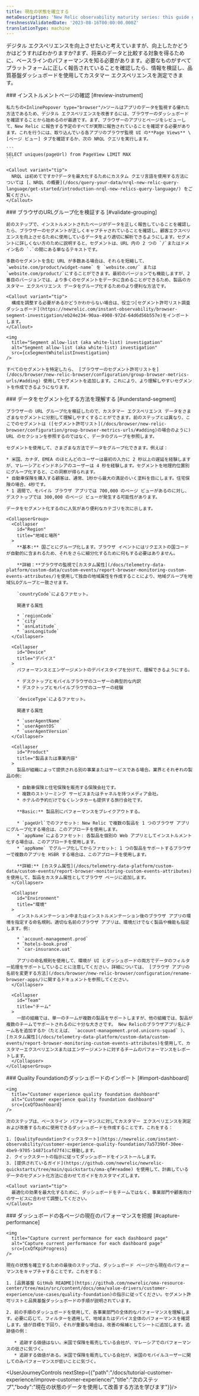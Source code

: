 ```yaml
---
title: 現在の状態を確立する
metaDescription: 'New Relic observability maturity series: this guide gives you a quality foundation for optimizing your web application''s performance to improve your customer experience.'
freshnessValidatedDate: '2023-08-16T00:00:00.000Z'
translationType: machine
---
```





デジタル エクスペリエンスを向上させたいと考えていますが、向上したかどうかはどうすればわかりますか?まず、将来のデータと比較する対象を得るために、ベースラインのパフォーマンスを知る必要があります。必要なものがすべてプラットフォームに正しく報告されていることを確認したら、情報を検証し、品質基盤ダッシュボードを使用してカスタマー エクスペリエンスを測定できます。

<Steps>
  <Step>
    ### インストルメントページの確認 [#review-instrument]

    私たちの<InlinePopover type="browser"/>ツールはアプリのデータを監視する優れた方法であるため、デジタル エクスペリエンスを改善するには、ブラウザーのダッシュボードを確認することから始めるのが最適です。まず、ブラウザーのアプリとページをレビューして、New Relic に報告する予定のすべてが実際に報告されていることを確認する必要があります。これを行うには、取り込んでいる各アプリのブラウザ監視 UI の**Page Views** \[ページ ビュー] タブを確認するか、次の NRQL クエリを実行します。

    ```
    SELECT uniques(pageUrl) from PageView LIMIT MAX 
    ```

    <Callout variant="tip">
      NRQL は初めてですか?データを最大化するためにカスタム クエリ言語を使用する方法については [、NRQL の概要](/docs/query-your-data/nrql-new-relic-query-language/get-started/introduction-nrql-new-relics-query-language/) をご覧ください。
    </Callout>
  </Step>

  <Step>
    ### ブラウザのURLグループ化を検証する [#validate-grouping]

    前のステップで、インストルメントされたページがデータを正しく報告していることを確認したら、ブラウザーのセグメントが正しくキャプチャされていることを確認し、顧客エクスペリエンスを向上させるために使用しているデータをより適切に解析できるようにします。セグメントに詳しくない方のために説明すると、セグメントは、URL 内の 2 つの `/`またはドメイン名の `.`の間にある単なるテキストです。

    多数のセグメントを含む URL が多数ある場合は、それらを短縮して、 `website.com/product/widget-name` を `website.com/` または `website.com/product/`にすることができます。最初のバージョンでも機能しますが、2 番目のバージョンでは、より多くのセグメントをデータに含めることができるため、製品のカスタマー エクスペリエンス データをグループ化するためのより便利な方法です。

    <Callout variant="tip">
      構成を調整する必要があるかどうかわからない場合は、役立つ[セグメント許可リスト調査ダッシュボード](https://newrelic.com/instant-observability/browser-segment-investigation/eb24e234-90aa-4908-972d-64d6d56b557e)をインポートします。
    </Callout>

    <img
      title="Segment allow-list (aka white-list) investigation"
      alt="Segment allow-list (aka white-list) investigation"
      src={cxSegmentWhitelistInvestigation}
    />

    すべてのセグメントを特定したら、 [ブラウザーのセグメント許可リストを](/docs/browser/new-relic-browser/configuration/group-browser-metrics-urls/#adding) 使用してセグメントを追加します。これにより、より理解しやすいセグメントを作成できるようになります。  

  </Step>

  <Step>
    ### データをセグメント化する方法を理解する [#understand-segment]

    ブラウザーの URL グループ化を検証したので、カスタマー エクスペリエンス データをさまざまなセグメントに分割して理解しやすくすることができます。前のステップとは異なり、ここでのセグメントは ([セグメント許可リスト](/docs/browser/new-relic-browser/configuration/group-browser-metrics-urls/#adding)の場合のように) URL のセクションを参照するのではなく、データのグループを参照します。

    セグメントを使用して、さまざまな方法でデータをグループ化できます。例えば：

    * 米国、カナダ、EMEA のほとんどのユーザーは最初の入力に 2 秒以上の遅延を経験しますが、マレーシアとインドネシアのユーザーは 4 秒を経験します。セグメントを地理的位置別にグループ化すると、この洞察が得られます。
    * 自動車保険を購入する顧客は、通常、1秒から最大の満足のいく塗料を目にします。住宅保険の場合、4秒です。
    * 1 週間で、モバイル ブラウザ アプリでは 700,000 のページ ビューがあるのに対し、デスクトップでは 300,000 のページ ビューが発生する可能性があります。

    データをセグメント化するのに人気があり便利なカテゴリを次に示します。

    <CollapserGroup>
      <Collapser
        id="Region"
        title="地域と場所"
      >
        **基本:** 国ごとにグループ化します。ブラウザ イベントにはリクエストの国コードが自動的に含まれるため、それをさらに細分化するために何もする必要はありません。

        **詳細：**ブラウザの監視で[カスタム属性](/docs/telemetry-data-platform/custom-data/custom-events/report-browser-monitoring-custom-events-attributes/)を使用して独自の地域属性を作成することにより、地域グループを地域SLOグループと一致させます。

        `countryCode`によるファセット。

        関連する属性

        * `regionCode`
        * `city`
        * `asnLatitude`
        * `asnLongitude`
      </Collapser>

      <Collapser
        id="Device"
        title="デバイス"
      >
        パフォーマンスとエンゲージメントのデバイスタイプを分けて、理解できるようにする。

        * デスクトップとモバイルブラウザのユーザーの典型的な内訳
        * デスクトップとモバイルブラウザのユーザーの経験

        `deviceType`によるファセット。

        関連する属性

        * `userAgentName`
        * `userAgentOS`
        * `userAgentVersion`
      </Collapser>

      <Collapser
        id="Product"
        title="製品または事業内容"
      >
        製品が組織によって提供される別の事業またはサービスである場合。業界とそれぞれの製品の例:

        * 自動車保険と住宅保険を販売する保険会社です。
        * 複数のストリーミング サービスまたはチャネルを持つメディア会社。
        * ホテルの予約だけでなくレンタカーも提供する旅行会社です。

        **Basic:** 製品別にパフォーマンスをブレイクアウトする。

        * `pageUrl`でのファセット: New Relic で複数の製品を 1 つのブラウザ アプリにグループ化する場合は、このアプローチを使用します。
        * `appName`によるファセット: 各製品を個別の Web アプリとしてインストルメント化する場合は、このアプローチを使用します。
        * `appName` でグループ化してからファセット: 1 つの製品をサポートするブラウザーで複数のアプリを HSBR する場合は、このアプローチを使用します。

        **詳細:** [カスタム属性](/docs/telemetry-data-platform/custom-data/custom-events/report-browser-monitoring-custom-events-attributes)を使用して、製品をカスタム属性としてブラウザ ページに追加します。
      </Collapser>

      <Collapser
        id="Environment"
        title="環境"
      >
        インストルメンテーション中またはインストルメンテーション後のブラウザ アプリの環境を指定する命名規則。適切な名前のブラウザ アプリは、環境だけでなく製品や機能も指定します。例:

        * `account-management.prod`
        * `hotels-book.prod`
        * `car-insurance.uat`

        アプリの命名規則を使用して、環境が UI とダッシュボードの両方でデータのフィルター処理をサポートしていることに注意してください。詳細については、 [ブラウザ アプリの名前を変更する方法](/docs/browser/new-relic-browser/configuration/rename-browser-apps/)に関するドキュメントを参照してください。
      </Collapser>

      <Collapser
        id="Team"
        title="チーム"
      >
        一部の組織では、単一のチームが複数の製品をサポートしますが、他の組織では、製品が複数のチームでサポートされるのに十分な大きさです。 New Relicのブラウザアプリ名にチーム名を追加するか（たとえば、 `account-management.prod.unicorn-squad` ）、 [カスタム属性](/docs/telemetry-data-platform/custom-data/custom-events/report-browser-monitoring-custom-events-attributes)を使用して、カスタマーエクスペリエンスまたはエンゲージメントに対するチームのパフォーマンスをレポートします。
      </Collapser>
    </CollapserGroup>
  </Step>

  <Step>
    ### Quality Foundationのダッシュボードのインポート [#import-dashboard]

    <img
      title="Customer experience quality foundation dashboard"
      alt="Customer experience quality foundation dashboard"
      src={cxQfDashboard}
    />

    次のステップは、ベースライン パフォーマンスに対してカスタマー エクスペリエンスを測定および改善するために使用できるダッシュボードを作成することです。これをする：

    1. [QualityFoundationクイックスタート](https://newrelic.com/instant-observability/customer-experience-quality-foundation/7a5739bf-30ee-4be9-9705-14871cafd7f4)に移動します。
    2. クイックスタートの指示に従ってダッシュボードをインストールします。
    3. [提供されているガイド](https://github.com/newrelic/newrelic-quickstarts/tree/main/quickstarts/oma-qf#readme) を使用して、計画しているデータのセグメント化方法に合わせてガイドをカスタマイズします。

    <Callout variant="tip">
      最適化の効果を最大化するために、ダッシュボードをチームではなく、事業部門や顧客向けのサービスに合わせて調整してください。
    </Callout>
  </Step>

  <Step>
    ### ダッシュボードの各ページの現在のパフォーマンスを把握 [#capture-performance]

    <img
      title="Capture current performance for each dashboard page"
      alt="Capture current performance for each dashboard page"
      src={cxQfKpiProgress}
    />

    現在の状態を確立するための最後のステップは、ダッシュボード ページから現在のパフォーマンスをキャプチャすることです。これをする：

    1. [品質基盤 GitHub README](https://github.com/newrelic/oma-resource-center/tree/main/src/content/docs/oma/value-drivers/customer-experience/use-cases/quality-foundation)の指示に従ってください。セグメント許可リストと品質基盤ダッシュボードの手順が説明されています。

    2. 前の手順のダッシュボードを使用して、各事業部門の全体的なパフォーマンスを理解します。必要に応じて、フィルターを適用して、地域またはデバイス全体のパフォーマンスを確認します。値が目標を下回り、それが重要な場合は、改善の候補としてシートに追加します。追跡値の例：

       * 追跡する価値はない。米国で保険を販売している会社が、マレーシアでのパフォーマンスの低さに気づく。
       * 追跡する価値がある。米国で保険を販売している会社が、米国のモバイルユーザーに関してのみパフォーマンスが低いことに気づく。
  </Step>
</Steps>

<UserJourneyControls nextStep={{"path":"/docs/tutorial-customer-experience/improve-customer-experience/","title":"次のステップ","body":"現在の状態のデータを使用して改善する方法を学びます"}}/>